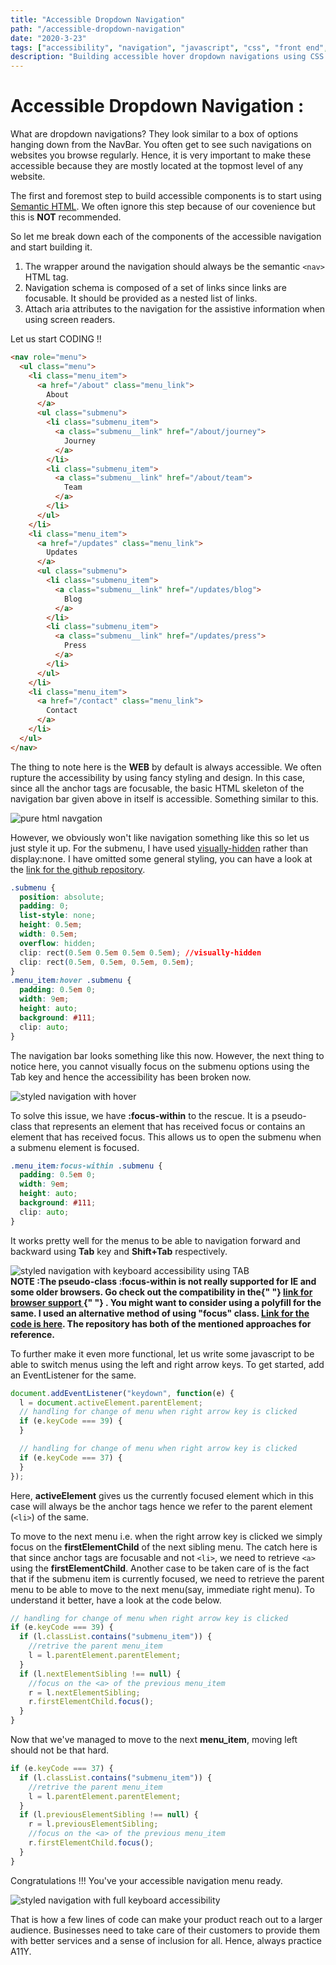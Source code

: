 ```yaml
---
title: "Accessible Dropdown Navigation"
path: "/accessible-dropdown-navigation"
date: "2020-3-23"
tags: ["accessibility", "navigation", "javascript", "css", "front end", "a11y"]
description: "Building accessible hover dropdown navigations using CSS and Javascript to make it super accessible."
---
```


# Accessible Dropdown Navigation :

What are dropdown navigations? They look similar to a box of options hanging down from the NavBar. You often get to see such navigations on websites you browse regularly. Hence, it is very important to make these accessible because they are mostly located at the topmost level of any website.

The first and foremost step to build accessible components is to start using <a href="https://developer.mozilla.org/en-US/docs/Glossary/Semantics#Semantics_in_HTML">Semantic HTML</a>. We often ignore this step because of our covenience but this is <strong>NOT</strong> recommended.

So let me break down each of the components of the accessible navigation and start building it.

1. The wrapper around the navigation should always be the semantic `<nav>` HTML tag.
2. Navigation schema is composed of a set of links since links are focusable. It should be provided as a nested list of links.
3. Attach aria attributes to the navigation for the assistive information when using screen readers.

Let us start CODING !!

```html
<nav role="menu">
  <ul class="menu">
    <li class="menu_item">
      <a href="/about" class="menu_link">
        About
      </a>
      <ul class="submenu">
        <li class="submenu_item">
          <a class="submenu__link" href="/about/journey">
            Journey
          </a>
        </li>
        <li class="submenu_item">
          <a class="submenu__link" href="/about/team">
            Team
          </a>
        </li>
      </ul>
    </li>
    <li class="menu_item">
      <a href="/updates" class="menu_link">
        Updates
      </a>
      <ul class="submenu">
        <li class="submenu_item">
          <a class="submenu__link" href="/updates/blog">
            Blog
          </a>
        </li>
        <li class="submenu_item">
          <a class="submenu__link" href="/updates/press">
            Press
          </a>
        </li>
      </ul>
    </li>
    <li class="menu_item">
      <a href="/contact" class="menu_link">
        Contact
      </a>
    </li>
  </ul>
</nav>
```

The thing to note here is the <strong>WEB</strong> by default is always accessible. We often rupture the accessibility by using fancy styling and design. In this case, since all the anchor tags are focusable, the basic HTML skeleton of the navigation bar given above in itself is accessible.
Something similar to this.

<img
  class="blog-image"
  alt="pure html navgation"
  src="https://raw.githubusercontent.com/tanisha03/a11y-friendly/master/src/images/nav-1.gif?token=AI5VVFN3CWVQIDXCW7TKL5K6QOR2G"
  style="text-align:center"
/>

However, we obviously won't like navigation something like this so let us just style it up. For the submenu, I have used <a href="https://css-tricks.com/places-its-tempting-to-use-display-none-but-dont/">visually-hidden</a> rather than display:none. I have omitted some general styling, you can have a look at the <a href="https://github.com/tanisha03/a11y">link for the github repository</a>.

```css
.submenu {
  position: absolute;
  padding: 0;
  list-style: none;
  height: 0.5em;
  width: 0.5em;
  overflow: hidden;
  clip: rect(0.5em 0.5em 0.5em 0.5em); //visually-hidden
  clip: rect(0.5em, 0.5em, 0.5em, 0.5em);
}
.menu_item:hover .submenu {
  padding: 0.5em 0;
  width: 9em;
  height: auto;
  background: #111;
  clip: auto;
}
```

The navigation bar looks something like this now. However, the next thing to notice here, you cannot visually focus on the submenu options using the Tab key and hence the accessibility has been broken now.

<img
  class="blog-image"
  alt="styled navigation with hover"
  src="https://raw.githubusercontent.com/tanisha03/a11y-friendly/master/src/images/nav-2.gif?token=AI5VVFL7VFMTUGXJZ2OCXF26QOR32"
/>

To solve this issue, we have <strong>:focus-within</strong> to the rescue. It is a pseudo-class that represents an element that has received focus or contains an element that has received focus. This allows us to open the submenu when a submenu element is focused.

```css
.menu_item:focus-within .submenu {
  padding: 0.5em 0;
  width: 9em;
  height: auto;
  background: #111;
  clip: auto;
}
```

It works pretty well for the menus to be able to navigation forward and backward using <strong>Tab</strong> key and <strong>Shift+Tab</strong> respectively.

<img
  class="blog-image"
  alt="styled navigation with keyboard accessibility using TAB"
  src="https://raw.githubusercontent.com/tanisha03/a11y-friendly/master/src/images/nav-3.gif?token=AI5VVFMLRWF66T2EHGBHPBS6QOR5K"
/>
<br />
<strong>
  NOTE :The pseudo-class :focus-within is not really supported for IE and some
  older browsers. Go check out the compatibility in the{" "}
  <a href="https://caniuse.com/#search=focus-within">
    link for browser support
  </a>{" "}
  . You might want to consider using a polyfill for the same. I used an
  alternative method of using "focus" class.
  <a href="https://github.com/tanisha03/a11y"> Link for the code is here</a>. The
  repository has both of the mentioned approaches for reference.
</strong>

To further make it even more functional, let us write some javascript to be able to switch menus using the left and right arrow keys. To get started, add an EventListener for the same.

```javascript
document.addEventListener("keydown", function(e) {
  l = document.activeElement.parentElement;
  // handling for change of menu when right arrow key is clicked
  if (e.keyCode === 39) {
  }

  // handling for change of menu when right arrow key is clicked
  if (e.keyCode === 37) {
  }
});
```

Here, <strong>activeElement</strong> gives us the currently focused element which in this case will always be the anchor tags hence we refer to the parent element (`<li>`) of the same.

To move to the next menu i.e. when the right arrow key is clicked we simply focus on the <strong>firstElementChild</strong> of the next sibling menu. The catch here is that since anchor tags are focusable and not `<li>`, we need to retrieve `<a>` using the <strong>firstElementChild</strong>. Another case to be taken care of is the fact that if the submenu item is currently focused, we need to retrieve the parent menu to be able to move to the next menu(say, immediate right menu). To understand it better, have a look at the code below.

```javascript
// handling for change of menu when right arrow key is clicked
if (e.keyCode === 39) {
  if (l.classList.contains("submenu_item")) {
    //retrive the parent menu_item
    l = l.parentElement.parentElement;
  }
  if (l.nextElementSibling !== null) {
    //focus on the <a> of the previous menu_item
    r = l.nextElementSibling;
    r.firstElementChild.focus();
  }
}
```

Now that we've managed to move to the next <strong>menu_item</strong>, moving left should not be that hard.

```javascript
if (e.keyCode === 37) {
  if (l.classList.contains("submenu_item")) {
    //retrive the parent menu_item
    l = l.parentElement.parentElement;
  }
  if (l.previousElementSibling !== null) {
    r = l.previousElementSibling;
    //focus on the <a> of the previous menu_item
    r.firstElementChild.focus();
  }
}
```

Congratulations !!! You've your accessible navigation menu ready.

<img
  class="blog-image"
  alt="styled navigation with full keyboard accessibility"
  src="https://raw.githubusercontent.com/tanisha03/a11y-friendly/master/src/images/nav-4.gif?token=AI5VVFIEGQCBOXCYQWNTFQK6QOR62"
/>

That is how a few lines of code can make your product reach out to a larger audience. Businesses need to take care of their customers to provide them with better services and a sense of inclusion for all. Hence, always practice A11Y.
